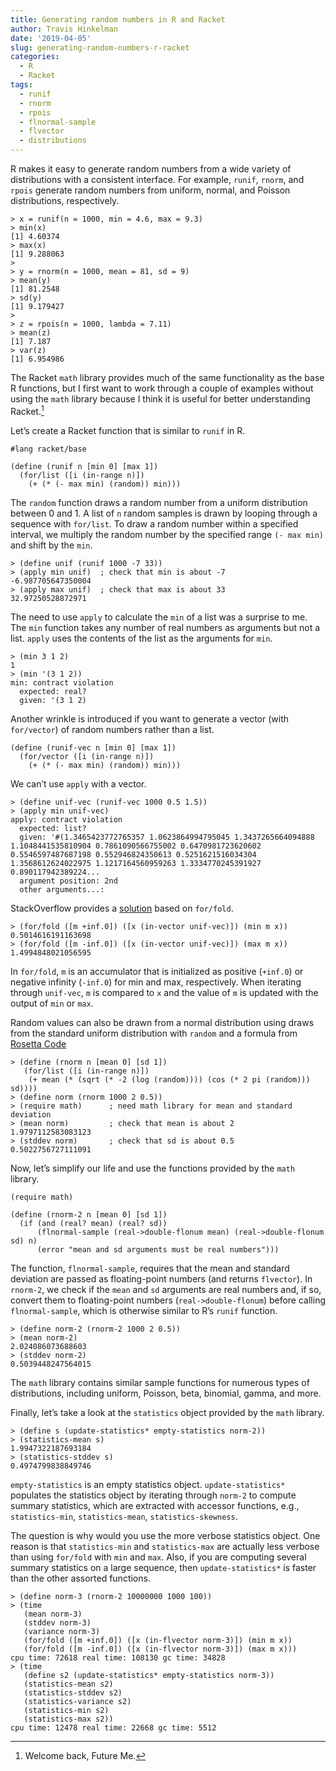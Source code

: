 ```yaml
---
title: Generating random numbers in R and Racket
author: Travis Hinkelman
date: '2019-04-05'
slug: generating-random-numbers-r-racket
categories:
  - R
  - Racket
tags:
  - runif
  - rnorm
  - rpois
  - flnormal-sample
  - flvector
  - distributions
---
```

R makes it easy to generate random numbers from a wide variety of distributions with a consistent interface. For example, `runif`, `rnorm`, and `rpois` generate random numbers from uniform, normal, and Poisson distributions, respectively. 

```
> x = runif(n = 1000, min = 4.6, max = 9.3)
> min(x)
[1] 4.60374
> max(x)
[1] 9.288063
> 
> y = rnorm(n = 1000, mean = 81, sd = 9)
> mean(y)
[1] 81.2548
> sd(y)
[1] 9.179427
> 
> z = rpois(n = 1000, lambda = 7.11)
> mean(z)
[1] 7.187
> var(z)
[1] 6.954986
```

The Racket `math` library provides much of the same functionality as the base R functions, but I first want to work through a couple of examples without using the `math` library because I think it is useful for better understanding Racket.^[Welcome back, Future Me.]

Let's create a Racket function that is similar to `runif` in R.

```
#lang racket/base

(define (runif n [min 0] [max 1])
  (for/list ([i (in-range n)])
    (+ (* (- max min) (random)) min)))
```

The `random` function draws a random number from a uniform distribution between 0 and 1. A list of `n` random samples is drawn by looping through a sequence with `for/list`. To draw a random number within a specified interval, we multiply the random number by the specified range `(- max min)` and shift by the `min`. 

```
> (define unif (runif 1000 -7 33))
> (apply min unif)  ; check that min is about -7
-6.987705647350004
> (apply max unif)  ; check that max is about 33
32.97250528872971
```

The need to use `apply` to calculate the `min` of a list was a surprise to me. The `min` function takes any number of real numbers as arguments but not a list. `apply` uses the contents of the list as the arguments for `min`.

```
> (min 3 1 2)
1
> (min '(3 1 2))
min: contract violation
  expected: real?
  given: '(3 1 2)
```

Another wrinkle is introduced if you want to generate a vector (with `for/vector`) of random numbers rather than a list.

```
(define (runif-vec n [min 0] [max 1])
  (for/vector ([i (in-range n)])
    (+ (* (- max min) (random)) min)))
```

We can't use `apply` with a vector.

```
> (define unif-vec (runif-vec 1000 0.5 1.5))
> (apply min unif-vec)
apply: contract violation
  expected: list?
  given: '#(1.3465423772765357 1.0623864994795045 1.3437265664094888 1.1048441535810904 0.7861090566755002 0.6470981723620602 0.5546597487687198 0.552946824350613 0.5251621516034304 1.3568612624022975 1.1217164560959263 1.3334770245391927 0.890117942389224...
  argument position: 2nd
  other arguments...:
```

StackOverflow provides a [solution](https://stackoverflow.com/a/52917481/2912447) based on `for/fold`. 

```
> (for/fold ([m +inf.0]) ([x (in-vector unif-vec)]) (min m x))
0.5014616191163698
> (for/fold ([m -inf.0]) ([x (in-vector unif-vec)]) (max m x))
1.4994848021056595
```

In `for/fold`, `m` is an accumulator that is initialized as positive (`+inf.0`) or negative infinity (`-inf.0`) for min and max, respectively. When iterating through `unif-vec`, `m` is compared to `x` and the value of `m` is updated with the output of `min` or `max`.

Random values can also be drawn from a normal distribution using draws from the standard uniform distribution with `random` and a formula from [Rosetta Code](https://rosettacode.org/wiki/Random_numbers#Racket)

```
> (define (rnorm n [mean 0] [sd 1])
   (for/list ([i (in-range n)])
    (+ mean (* (sqrt (* -2 (log (random)))) (cos (* 2 pi (random))) sd))))
> (define norm (rnorm 1000 2 0.5))
> (require math)      ; need math library for mean and standard deviation
> (mean norm)         ; check that mean is about 2
1.9797112583083123
> (stddev norm)       ; check that sd is about 0.5
0.5022756727111091
```

Now, let's simplify our life and use the functions provided by the `math` library.

```
(require math) 

(define (rnorm-2 n [mean 0] [sd 1])
  (if (and (real? mean) (real? sd))
      (flnormal-sample (real->double-flonum mean) (real->double-flonum sd) n)
      (error "mean and sd arguments must be real numbers")))
```

The function, `flnormal-sample`, requires that the mean and standard deviation are passed as floating-point numbers (and returns `flvector`). In `rnorm-2`, we check if the `mean` and `sd` arguments are real numbers and, if so, convert them to floating-point numbers (`real->double-flonum`) before calling `flnormal-sample`, which is otherwise similar to R's `runif` function. 

```
> (define norm-2 (rnorm-2 1000 2 0.5))
> (mean norm-2)
2.024086073688603
> (stddev norm-2)
0.5039448247564015
```

The `math` library contains similar sample functions for numerous types of distributions, including uniform, Poisson, beta, binomial, gamma, and more.

Finally, let's take a look at the `statistics` object provided by the `math` library.

```
> (define s (update-statistics* empty-statistics norm-2))
> (statistics-mean s)
1.9947322187693184
> (statistics-stddev s)
0.4974799838849746
```

`empty-statistics` is an empty statistics object. `update-statistics*` populates the statistics object by iterating through `norm-2` to compute summary statistics, which are extracted with accessor functions, e.g., `statistics-min`, `statistics-mean`, `statistics-skewness`.

The question is why would you use the more verbose statistics object. One reason is that `statistics-min` and `statistics-max` are actually less verbose than using `for/fold` with `min` and `max`. Also, if you are computing several summary statistics on a large sequence, then `update-statistics*` is faster than the other assorted functions.

```
> (define norm-3 (rnorm-2 10000000 1000 100))
> (time
   (mean norm-3)
   (stddev norm-3)
   (variance norm-3)
   (for/fold ([m +inf.0]) ([x (in-flvector norm-3)]) (min m x))
   (for/fold ([m -inf.0]) ([x (in-flvector norm-3)]) (max m x)))
cpu time: 72618 real time: 108130 gc time: 34828
> (time
   (define s2 (update-statistics* empty-statistics norm-3))
   (statistics-mean s2)
   (statistics-stddev s2)
   (statistics-variance s2)
   (statistics-min s2)
   (statistics-max s2))
cpu time: 12478 real time: 22668 gc time: 5512
```
